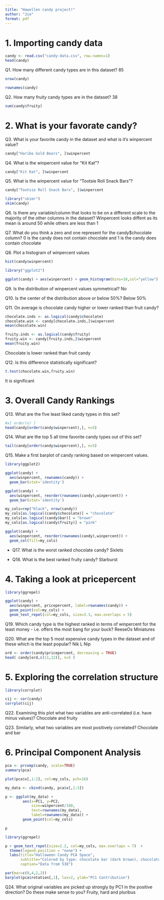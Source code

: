 ```yaml
---
title: "Hawollen candy project!"
author: "Jie"
format: pdf
---
```


# 1. Importing candy data

```r
candy <- read.csv("candy-data.csv", row.names=1)
head(candy)
```

Q1. How many different candy types are in this dataset?
85

```r
nrow(candy)
```

```r
rownames(candy)
```
Q2. How many fruity candy types are in the dataset?
38

```r
sum(candy$fruity)
```

# 2. What is your favorate candy?

Q3. What is your favorite candy in the dataset and what is it’s winpercent value?

```r

candy["Haribo Gold Bears", ]$winpercent

```

Q4. What is the winpercent value for “Kit Kat”?

```r

candy["Kit Kat", ]$winpercent

```
Q5. What is the winpercent value for “Tootsie Roll Snack Bars”?


```r
candy["Tootsie Roll Snack Bars", ]$winpercent
```


```r
library("skimr")
skim(candy)
```
Q6. Is there any variable/column that looks to be on a different scale to the majority of the other columns in the dataset?
Winpercent looks diffent as its mean is around 50 while others are less than 1

Q7. What do you think a zero and one represent for the candy$chocolate column?
0 is the candy does not contain chocolate and 1 is the candy does contain chocolate

Q8. Plot a histogram of winpercent values

```r

hist(candy$winpercent)

```

```r
library("ggplot2")

ggplot(candy) + aes(winpercent) + geom_histogram(bins=10,col="yellow")
```

Q9. Is the distribution of winpercent values symmetrical?
No

Q10. Is the center of the distribution above or below 50%?
Below 50%

Q11. On average is chocolate candy higher or lower ranked than fruit candy?

```r
chocolate.inds <- as.logical(candy$chocolate)
chocolate.win <- candy[chocolate.inds,]$winpercent
mean(chocolate.win)
```

```r
fruity.inds <- as.logical(candy$fruity)
fruity.win <- candy[fruity.inds,]$winpercent
mean(fruity.win)
```
Chocolate is lower ranked than fruit candy 

Q12. Is this difference statistically significant?

```r
t.test(chocolate.win,fruity.win)
```
It is significant


# 3. Overall Candy Rankings

Q13. What are the five least liked candy types in this set?

```r
#x[ order(x) ]
head(candy[order(candy$winpercent),], n=5)
```

Q14. What are the top 5 all time favorite candy types out of this set?

```r
tail(candy[order(candy$winpercent),], n=5)
```

Q15. Make a first barplot of candy ranking based on winpercent values.

```r
library(ggplot2)

ggplot(candy) + 
  aes(winpercent, rownames(candy)) +
  geom_bar(stat='identity')
```

```r
ggplot(candy) + 
  aes(winpercent, reorder(rownames(candy),winpercent)) +
  geom_bar(stat='identity')
```

```r
my_cols=rep("black", nrow(candy))
my_cols[as.logical(candy$chocolate)] = "chocolate"
my_cols[as.logical(candy$bar)] = "brown"
my_cols[as.logical(candy$fruity)] = "pink"

ggplot(candy) + 
  aes(winpercent, reorder(rownames(candy),winpercent)) +
  geom_col(fill=my_cols) 
```

- Q17. What is the worst ranked chocolate candy?
Sixlets

- Q18. What is the best ranked fruity candy?
Starburst

# 4. Taking a look at pricepercent

```r
library(ggrepel)

ggplot(candy) +
  aes(winpercent, pricepercent, label=rownames(candy)) +
  geom_point(col=my_cols) + 
  geom_text_repel(col=my_cols, size=3.3, max.overlaps = 5)
```

Q19. Which candy type is the highest ranked in terms of winpercent for the least money - i.e. offers the most bang for your buck?
ReeseOs Miniatures


Q20. What are the top 5 most expensive candy types in the dataset and of these which is the least popular?
Nik L Nip

```r
ord <- order(candy$pricepercent, decreasing = TRUE)
head( candy[ord,c(11,12)], n=5 )
```

# 5. Exploring the correlation structure

```r
library(corrplot)
```

```r
cij <- cor(candy)
corrplot(cij)
```

Q22. Examining this plot what two variables are anti-correlated (i.e. have minus values)?
Chocolate and fruity 

Q23. Similarly, what two variables are most positively correlated?
Chocolate and bar

# 6. Principal Component Analysis

```r
pca <- prcomp(candy, scale=TRUE)
summary(pca)
```

```r
plot(pca$x[,1:2], col=my_cols, pch=16)
```

```r
my_data <- cbind(candy, pca$x[,1:3])
```

```r
p <- ggplot(my_data) + 
        aes(x=PC1, y=PC2, 
            size=winpercent/100,  
            text=rownames(my_data),
            label=rownames(my_data)) +
        geom_point(col=my_cols)

p
```

```r
library(ggrepel)

p + geom_text_repel(size=2.2, col=my_cols, max.overlaps = 7)  + 
  theme(legend.position = "none") +
  labs(title="Halloween Candy PCA Space",
       subtitle="Colored by type: chocolate bar (dark brown), chocolate other (light brown), fruity (red), other (black)",
       caption="Data from 538")
```


```r
par(mar=c(8,4,2,2))
barplot(pca$rotation[,1], las=2, ylab="PC1 Contribution")
```

Q24. What original variables are picked up strongly by PC1 in the positive direction? Do these make sense to you?
Fruity, hard and pluribus
